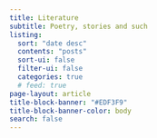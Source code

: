```yaml
---
title: Literature
subtitle: Poetry, stories and such
listing:
  sort: "date desc"
  contents: "posts"
  sort-ui: false
  filter-ui: false
  categories: true
  # feed: true
page-layout: article
title-block-banner: "#EDF3F9"
title-block-banner-color: body
search: false
---
```


